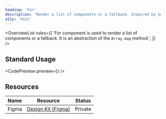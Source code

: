 ```yaml
---
heading: 'For'
description: 'Render a list of components or a fallback. Inspired by SolidJS.'
a11y: 'misc'
---
```



<OverviewList rules={[
  'For component is used to render a list of components or a fallback. It is an abstraction of the `Array.map` method.',
]} />

## Standard Usage

<CodePreview preview={<ForPreview />} />

<DripDivider />

## Resources

| Name     | Resource | Status                                               |
| -------- | -------- | ---------------------------------------------------- |
| Figma    | [Design Kit (Figma)](https://www.figma.com/design/ducwqOCxoxcWc3ReV3FYd8/Digital-University-Component-Library?m=auto&node-id=0-1)      |                         Private                      |